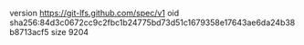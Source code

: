 version https://git-lfs.github.com/spec/v1
oid sha256:84d3c0672cc9c2fbc1b24775bd73d51c1679358e17643ae6da24b38b8713acf5
size 9204

